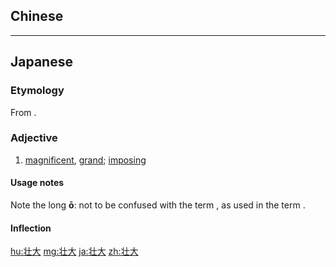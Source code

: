 {{also|壯大}}
==Chinese==
{{zh-see|壯大}}

----

==Japanese==
{{ja-kanjitab|そう|だい|yomi=on}}

===Etymology===
From {{etyl|zhx|ja}} {{m|zh|壮大}}.

===Adjective===
{{ja-adj|infl=na|そうだい}}

# [[magnificent]], [[grand]]; [[imposing]]

====Usage notes====
Note the long '''ō''': not to be confused with the term {{l|ja|粗大|tr=''[[sodai]]'', "rough and large"}}, as used in the term {{l|ja|粗大ゴミ|tr=''[[sodai gomi]]'', "oversized garbage"}}.

====Inflection====
{{ja-na|そうだい}}

[[hu:壮大]]
[[mg:壮大]]
[[ja:壮大]]
[[zh:壮大]]